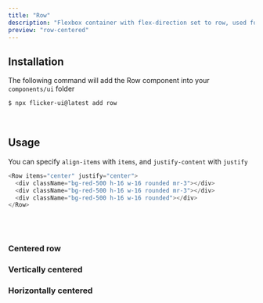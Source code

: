 ```yaml
---
title: "Row"
description: "Flexbox container with flex-direction set to row, used for improved code readability"
preview: "row-centered"
---
```



## Installation

The following command will add the Row component into your `components/ui` folder

```bash
$ npx flicker-ui@latest add row
```

<br />

## Usage

You can specify `align-items` with `items`, and `justify-content` with `justify`

```js /items="center"/ /justify="center"/
<Row items="center" justify="center">
  <div className="bg-red-500 h-16 w-16 rounded mr-3"></div>
  <div className="bg-red-500 h-16 w-16 rounded mr-3"></div>
  <div className="bg-red-500 h-16 w-16 rounded"></div>
</Row>
```

<br />
<br />

### Centered row

<PreviewBox className="mb-12" component="row-centered"/>

### Vertically centered

<PreviewBox className="mb-12" component="row-vertically-centered"/>

### Horizontally centered

<PreviewBox component="row-horizontally-centered" />